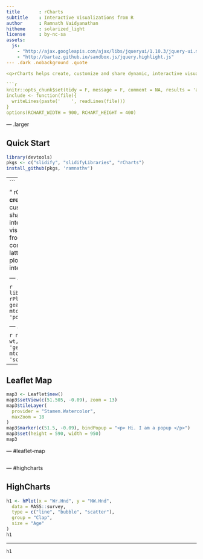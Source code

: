 ```yaml
---
title       : rCharts
subtitle    : Interactive Visualizations from R
author      : Ramnath Vaidyanathan
hitheme     : solarized_light
license     : by-nc-sa
assets:
  js:
    - "http://ajax.googleapis.com/ajax/libs/jqueryui/1.10.3/jquery-ui.min.js"
    - "http://bartaz.github.io/sandbox.js/jquery.highlight.js"
--- .dark .nobackground .quote

<q>rCharts helps create, customize and share dynamic, interactive visualizations from R, using a consistent lattice-like plotting interface.</q>

```r
knitr::opts_chunk$set(tidy = F, message = F, comment = NA, results = 'asis')
include <- function(file){
  writeLines(paste('    ', readLines(file)))
}
options(RCHART_WIDTH = 900, RCHART_HEIGHT = 400)
```

--- .larger

## Quick Start

```r
library(devtools)
pkgs <- c("slidify", "slidifyLibraries", "rCharts")
install_github(pkgs, 'ramnathv')
```

---
```


<q> rCharts helps __create__, customize and share dynamic, interactive visualizations from R, using a consistent lattice-like plotting interface.</q>

--- .larger

```r
library(rCharts)
rPlot(mpg ~ wt | gear, data = mtcars, type = 'point')
```

--- .larger

```r
nPlot(mpg ~ wt, group = 'gear', data = mtcars, 
  type = 'scatterChart'
)
```

---

## Leaflet Map

```r
map3 <- Leaflet$new()
map3$setView(c(51.505, -0.09), zoom = 13)
map3$tileLayer(
  provider = "Stamen.Watercolor",
  maxZoom = 18 
)
map3$marker(c(51.5, -0.09), bindPopup = "<p> Hi. I am a popup </p>")
map3$set(height = 590, width = 950)
map3
```

--- #leaflet-map

```r

```

<style>#leaflet-map iframe{height: 600px;}</style>

--- #highcharts

## HighCharts

```r
h1 <- hPlot(x = "Wr.Hnd", y = "NW.Hnd", 
  data = MASS::survey, 
  type = c("line", "bubble", "scatter"), 
  group = "Clap", 
  size = "Age"
)
h1
```

---

```r
h1
```

<style>#highcharts iframe{height: 600px;}</style>


